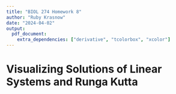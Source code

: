 ```yaml
---
title: "BIOL 274 Homework 8"
author: "Ruby Krasnow"
date: "2024-04-02"
output:
  pdf_document:
    extra_dependencies: ["derivative", "tcolorbox", "xcolor"]
---
```

# Visualizing Solutions of Linear Systems and Runga Kutta
